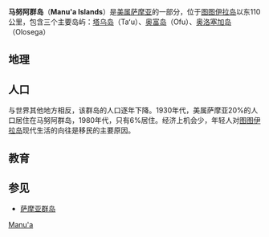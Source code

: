 {{Infobox Islands
|name = 馬努阿群島
|image name = 
|image caption = 
|locator map = MapOfManua NPS.png
|map caption = 馬努阿群島地图
|native name = Manuʻa tele
|native name link =
|location = [[南太平洋|南太平洋]]
|coordinates = {{Coord|14|12|31|S|169|33|10|W|display=inline,title}}
|archipelago = [[萨摩亚群岛|萨摩亚群岛]]
|area =  56平方公里
|highest mount = 
|elevation = {{convert|931|m|ft}}
|country = 美国
|country admin divisions title = 行政区划
|country admin divisions = [[美属萨摩亚|美属萨摩亚]]
|country largest city = 
|country largest city area = 
|population = 1,400
|density = 
|ethnic groups =  [[萨摩亚人|萨摩亚人]]
}}
'''马努阿群岛'''（'''Manu'a Islands'''）是[[美属萨摩亚|美属萨摩亚]]的一部分，位于[[图图伊拉岛|图图伊拉岛]]以东110公里，包含三个主要岛屿：[[塔乌岛|塔乌岛]]（Taʻu）、[[奥富岛|奥富岛]]（Ofu）、[[奥洛塞加岛|奥洛塞加岛]]（Olosega）

== 地理 ==

== 人口 ==
与世界其他地方相反，该群岛的人口逐年下降。1930年代，美属萨摩亚20%的人口居住在马努阿群岛，1980年代，只有6%居住。经济上机会少，年轻人对[[图图伊拉岛|图图伊拉岛]]现代生活的向往是移民的主要原因。

== 教育 ==

== 参见 ==
*[[萨摩亚群岛|萨摩亚群岛]]


{{Authority control}}
[[Category:美屬薩摩亞島嶼|Manu'a]]